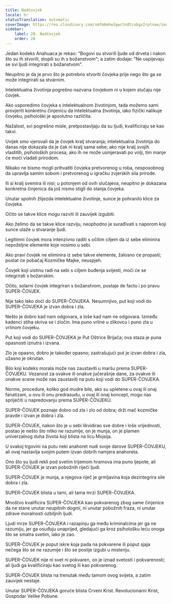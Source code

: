 ```yaml
---
title: Nadčovjek
locale: hr
statusTranslation: automatic
coverImage: https://res.cloudinary.com/xmfm6mhw3gwctndtcubgx2rptnae/image/upload/v1741354419/small_cover_la_gran_rebelion_28716e29d2.webp
sidebar:
    label: 28. Nadčovjek
    order: 28
---
```

Jedan kodeks Anahuaca je rekao: "Bogovi su stvorili ljude od drveta i nakon što su ih stvorili, stopili su ih s božanstvom"; a zatim dodaje: "Ne uspijevaju se svi ljudi integrirati s božanstvom".

Neupitno je da je prvo što je potrebno stvoriti čovjeka prije nego što ga se može integrirati sa stvarnim.

Intelektualna životinja pogrešno nazvana čovjekom ni u kojem slučaju nije čovjek.

Ako usporedimo čovjeka s intelektualnom životinjom, tada možemo sami provjeriti konkretnu činjenicu da intelektualna životinja, iako fizički nalikuje čovjeku, psihološki je apsolutno različita.

Nažalost, svi pogrešno misle, pretpostavljaju da su ljudi, kvalificiraju se kao takvi.

Uvijek smo vjerovali da je čovjek kralj stvaranja; intelektualna životinja do danas nije dokazala da je čak ni kralj sama sebe; ako nije kralj svojih vlastitih, psiholoških procesa, ako ih ne može usmjeravati po volji, tim manje će moći vladati prirodom.

Nikako ne bismo mogli prihvatiti čovjeka pretvorenog u roba, nesposobnog da upravlja samim sobom i pretvorenog u igračku zvjerskih sila prirode.

Ili si kralj svemira ili nisi; u potonjem od ovih slučajeva, neupitno je dokazana konkretna činjenica da još nismo stigli do stanja čovjeka.

Unutar spolnih žlijezda intelektualne životinje, sunce je pohranilo klice za čovjeka.

Očito se takve klice mogu razviti ili zauvijek izgubiti.

Ako želimo da se takve klice razviju, neophodno je surađivati s naporom koji sunce ulaže u stvaranje ljudi.

Legitimni čovjek mora intenzivno raditi s očitim ciljem da iz sebe eliminira nepoželjne elemente koje nosimo u sebi.

Ako pravi čovjek ne eliminira iz sebe takve elemente, žalosno će propasti; postat će pobačaj Kozmičke Majke, neuspjeh.

Čovjek koji uistinu radi na sebi s ciljem buđenja svijesti, moći će se integrirati s božanskim.

Očito, solarni čovjek integriran s božanstvom, postaje de facto i po pravu SUPER-ČOVJEK.

Nije tako lako doći do SUPER-ČOVJEKA. Nesumnjivo, put koji vodi do SUPER-ČOVJEKA je izvan dobra i zla.

Nešto je dobro kad nam odgovara, a loše kad nam ne odgovara. Između kadenci stiha skriva se i zločin. Ima puno vrline u zlikovcu i puno zla u vrlinom čovjeku.

Put koji vodi do SUPER-ČOVJEKA je Put Oštrice Brijača; ova staza je puna opasnosti iznutra i izvana.

Zlo je opasno, dobro je također opasno; zastrašujući put je izvan dobra i zla, užasno je okrutan.

Bilo koji kodeks morala može nas zaustaviti u maršu prema SUPER-ČOVJEKU. Vezanost za ovakve ili onakve jučerašnje dane, za ovakve ili onakve scene može nas zaustaviti na putu koji vodi do SUPER-ČOVJEKA.

Norme, procedure, koliko god mudre bile, ako su upletene u ovaj ili onaj fanatizam, u ovu ili onu predrasudu, u ovaj ili onaj koncept, mogu nas spriječiti u napredovanju prema SUPER-ČOVJEKU.

SUPER-ČOVJEK poznaje dobro od zla i zlo od dobra; drži mač kozmičke pravde i izvan je dobra i zla.

SUPER-ČOVJEK, nakon što je u sebi likvidirao sve dobre i loše vrijednosti, postao je nešto što nitko ne razumije, on je munja, on je plamen univerzalnog duha života koji blista na licu Mojsija.

U svakoj trgovini na putu neki anahoret nudi svoje darove SUPER-ČOVJEKU, ali ovaj nastavlja svojim putem izvan dobrih namjera anahoreta.

Ono što su ljudi rekli pod svetim trijemom hramova ima puno ljepote, ali SUPER-ČOVJEK je izvan pobožnih riječi ljudi.

SUPER-ČOVJEK je munja, a njegova riječ je grmljavina koja dezintegrira sile dobra i zla.

SUPER-ČOVJEK blista u tami, ali tama mrzi SUPER-ČOVJEKA.

Mnoštvo kvalificira SUPER-ČOVJEKA kao pokvarenog zbog same činjenice da ne stane unutar neupitnih dogmi, ni unutar pobožnih fraza, ni unutar zdrave moralnosti ozbiljnih ljudi.

Ljudi mrze SUPER-ČOVJEKA i razapinju ga među kriminalcima jer ga ne razumiju, jer ga osuđuju unaprijed, gledajući ga kroz psihološku leću onoga što se smatra svetim, iako je zao.

SUPER-ČOVJEK je poput iskre koja pada na pokvarene ili poput sjaja nečega što se ne razumije i što se poslije izgubi u misteriju.

SUPER-ČOVJEK nije ni svet ni pokvaren, on je iznad svetosti i pokvarenosti; ali ljudi ga kvalificiraju kao svetog ili kao pokvarenog.

SUPER-ČOVJEK blista na trenutak među tamom ovog svijeta, a zatim zauvijek nestaje.

Unutar SUPER-ČOVJEKA goruće blista Crveni Krist. Revolucionarni Krist, Gospodar Velike Pobune.

